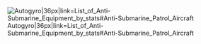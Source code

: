 [[File:Heli.png|Autogyro|36px|link=List_of_Anti-Submarine_Equipment_by_stats#Anti-Submarine_Patrol_Aircraft]]